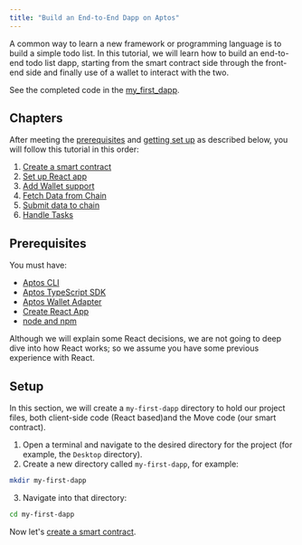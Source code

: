 ```yaml
---
title: "Build an End-to-End Dapp on Aptos"
---
```








A common way to learn a new framework or programming language is to build a simple todo list. In this tutorial, we will learn how to build an end-to-end todo list dapp, starting from the smart contract side through the front-end side and finally use of a wallet to interact with the two.

See the completed code in the [my_first_dapp](https://github.com/aptos-labs/aptos-core/tree/main/aptos-move/move-examples/my_first_dapp).

## Chapters

After meeting the [prerequisites](#prerequisites) and [getting set up](#setup) as described below, you will follow this tutorial in this order:

1. [Create a smart contract](/build/guides/build-e2e-dapp/1-create-smart-contract)
2. [Set up React app](/build/guides/build-e2e-dapp/2-set-up-react-app)
3. [Add Wallet support](/build/guides/build-e2e-dapp/3-add-wallet-support)
4. [Fetch Data from Chain](/build/guides/build-e2e-dapp/4-fetch-data-from-chain)
5. [Submit data to chain](/build/guides/build-e2e-dapp/5-submit-data-to-chain)
6. [Handle Tasks](/build/guides/build-e2e-dapp/6-handle-tasks)

## Prerequisites

You must have:

- [Aptos CLI](/build/cli)
- [Aptos TypeScript SDK](/build/sdks/ts-sdk)
- [Aptos Wallet Adapter](/build/sdks/wallet-adapter)
- [Create React App](https://create-react-app.dev/)
- [node and npm](https://nodejs.org/en/)

Although we will explain some React decisions, we are not going to deep dive into how React works; so we assume you have some previous experience with React.

## Setup

In this section, we will create a `my-first-dapp` directory to hold our project files, both client-side code (React based)and the Move code (our smart contract).

1. Open a terminal and navigate to the desired directory for the project (for example, the `Desktop` directory).
2. Create a new directory called `my-first-dapp`, for example:

```bash filename="Terminal"
mkdir my-first-dapp
```

3. Navigate into that directory:

```bash filename="Terminal"
cd my-first-dapp
```

Now let&apos;s [create a smart contract](/build/guides/build-e2e-dapp/1-create-smart-contract).
